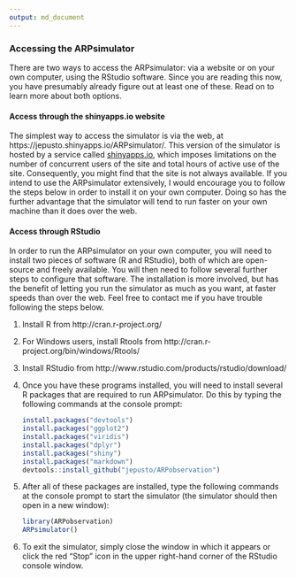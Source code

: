 ---
output: md_document
---

### Accessing the ARPsimulator

There are two ways to access the ARPsimulator: via a website or on your own computer, using the RStudio software. Since you are reading this now, you have presumably already figure out at least one of these. Read on to learn more about both options.

#### Access through the shinyapps.io website

The simplest way to access the simulator is via the web, at https://jepusto.shinyapps.io/ARPsimulator/. This version of the simulator is hosted by a service called [shinyapps.io](https://www.shinyapps.io/), which imposes limitations on the number of concurrent users of the site and total hours of active use of the site. Consequently, you might find that the site is not always available. If you intend to use the ARPsimulator extensively, I would encourage you to follow the steps below in order to install it on your own computer. Doing so has the further advantage that the simulator will tend to run faster on your own machine than it does over the web. 

#### Access through RStudio

In order to run the ARPsimulator on your own computer, you will need to install two pieces of software (R and RStudio), both of which are open-source and freely available. You will then need to follow several further steps to configure that software. The installation is more involved, but has the benefit of letting you run the simulator as much as you want, at faster speeds than over the web. Feel free to contact me if you have trouble following the steps below.

1. Install R from http://cran.r-project.org/
2. For Windows users, install Rtools from http://cran.r-project.org/bin/windows/Rtools/
3. Install RStudio from http://www.rstudio.com/products/rstudio/download/
4. Once you have these programs installed, you will need to install several R packages that are required to run ARPsimulator. Do this by typing the following commands at the console prompt:

    ```{r, eval=FALSE}
    install.packages("devtools")
    install.packages("ggplot2")
    install.packages("viridis")
    install.packages("dplyr")
    install.packages("shiny")
    install.packages("markdown")
    devtools::install_github("jepusto/ARPobservation")
    ```

5. After all of these packages are installed, type the following commands at the console prompt to start the simulator (the simulator should then open in a new window):

    ```{r, eval = FALSE}
    library(ARPobservation)
    ARPsimulator()
    ```

6. To exit the simulator, simply close the window in which it appears or click the red "Stop" icon in the upper right-hand corner of the RStudio console window.
